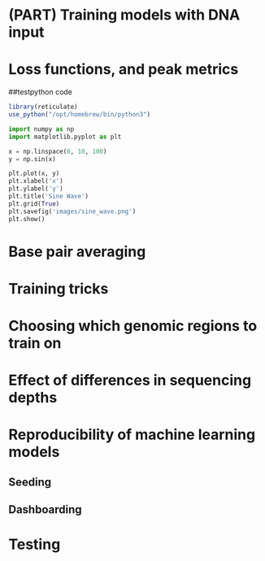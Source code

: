 # (PART) Training models with DNA input {-}

# Loss functions, and peak metrics

##testpython code
```r
library(reticulate)
use_python("/opt/homebrew/bin/python3")
```

```python
import numpy as np
import matplotlib.pyplot as plt

x = np.linspace(0, 10, 100)
y = np.sin(x)

plt.plot(x, y)
plt.xlabel('x')
plt.ylabel('y')
plt.title('Sine Wave')
plt.grid(True)
plt.savefig('images/sine_wave.png')
plt.show()
```


# Base pair averaging

# Training tricks

# Choosing which genomic regions to train on

# Effect of differences in sequencing depths

# Reproducibility of machine learning models

## Seeding

## Dashboarding

# Testing
